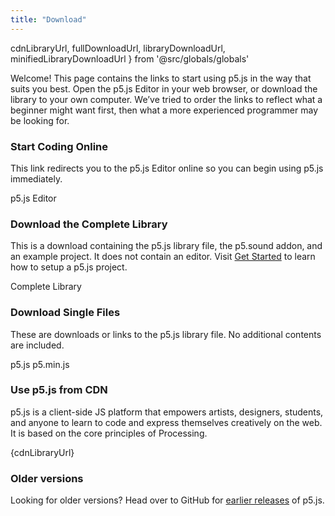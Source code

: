 ```yaml
---
title: "Download"
---
```

  cdnLibraryUrl,
  fullDownloadUrl,
  libraryDownloadUrl,
  minifiedLibraryDownloadUrl
} from '@src/globals/globals'

Welcome! This page contains the links to start using p5.js in the way that suits you best. Open the p5.js Editor in your web browser, or download the library to your own computer. We’ve tried to order the links to reflect what a beginner might want first, then what a more experienced programmer may be looking for.

### Start Coding Online
This link redirects you to the p5.js Editor online so you can begin using p5.js immediately.

<LinkButton variant='link' url='https://editor.p5js.org/'> p5.js Editor </LinkButton>

### Download the Complete Library
This is a download containing the p5.js library file, the p5.sound addon, and an example project. It does not contain an editor. Visit [Get Started](/tutorials/get-started) to learn how to setup a p5.js project.

<LinkButton variant='download' url={fullDownloadUrl}> Complete Library </LinkButton>

### Download Single Files
These are downloads or links to the p5.js library file. No additional contents are included.

<div class="flex gap-sm md:gap-lg justify-between lg:justify-normal">
  <LinkButton variant='download' url={libraryDownloadUrl}> p5.js </LinkButton>
  <LinkButton variant='download' url={minifiedLibraryDownloadUrl}> p5.min.js </LinkButton>
</div>

### Use p5.js from CDN
p5.js is a client-side JS platform that empowers artists, designers, students, and anyone to learn to code and express themselves creatively on the web. It is based on the core principles of Processing.

<CodeContainerWithCopy>{cdnLibraryUrl}</CodeContainerWithCopy>

### Older versions
Looking for older versions?
Head over to GitHub for [earlier releases](https://github.com/processing/p5.js/releases) of p5.js.
